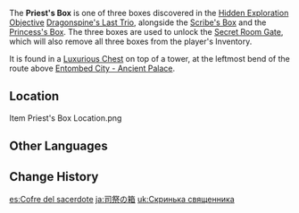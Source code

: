 {{Item Infobox
|id           = 100621
|image        = Item Box.png
|type         = Quest Items
|description  = A treasure box with a decorative pattern at the bottom. The ornamentation seems to be a part of a three-piece motif. Once the pattern is completed, a certain door may open.
"I thought that the young will grow strong and vital like cypresses."

"But these cypresses are about to wither. Their voices won't be carried by the wind anymore. My expectations towards them, as well as the faith they have in me, will all fall through."

"Once again I'll climb this peak looking for guidance. By the time I back down, my daughter will have finished the second painting."

"As long as the third one will be of thawing snow and ice, everything will be fine."
}}
The '''Priest's Box''' is one of three boxes discovered in the [[Hidden Exploration Objective]] [[Dragonspine's Last Trio]], alongside the [[Scribe's Box]] and the [[Princess's Box]]. The three boxes are used to unlock the [[Secret Room|Secret Room Gate]], which will also remove all three boxes from the player's Inventory.

It is found in a [[Luxurious Chest]] on top of a tower, at the leftmost bend of the route above [[Entombed City - Ancient Palace]].

==Location==
<gallery>
Item Priest's Box Location.png
</gallery>
==Other Languages==
{{Other Languages
|en      = Priest's Box
|zhs     = 祭司之匣
|zhs_rm  = Jìsī zhī Xiá
|zht     = 祭祀之匣
|zht_rm  = Jìsī zhī Xiá
|zh_tl   = Priest's Box
|ja      = 司祭の箱
|ja_rm   = Shisai no Hako
|ja_tl   = Priest's Box
|ko      = 사제의 함
|ko_rm   = Saje-ui Ham
|ko_tl   = Chest of Priest
|es      = Cofre del sacerdote
|es_tl   = Priest's Chest
|fr      = Coffre du prêtre
|fr_tl   = Priest's Chest
|ru      = Шкатулка священника
|ru_tl   = Priest's Casket
|th      = Priest's Box
|vi      = Chiếc Hộp Của Tư Tế
|vi_tl   = Priest's Box
|de      = Schmuckkästchen des Priesters
|de_tl   = Jewelry Box of the Priest
|id      = Kotak Suci
|id_tl   = Holy Box
|pt      = Caixa do Sacerdote
|pt_tl   = Priest's Box
|tr      = Rahibin Kutusu
|tr_tl   = 
|it      = Scrigno del sacerdote
|it_tl   = Priest's Casket
}}

==Change History==
{{Change History|1.2}}

[[es:Cofre del sacerdote]]
[[ja:司祭の箱]]
[[uk:Скринька священника]]